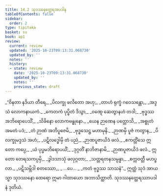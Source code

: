 ```yaml
---
title: 14.2 သုဒဿနတ္ထေရအပဒါန
tableOfContents: false
sidebar:
  order: 2
type: tipitaka
basket: su
book: ap1
review:
  current: review
  updated: '2025-10-23T09:13:31.068730'
  updated_by: ''
  notes: ''
  history:
  - state: review
    date: '2025-10-23T09:13:31.068730'
    updated_by: ''
    notes: ''
    previous_state: draft
---
```



<ReviewStatus review={frontmatter.review} showDetails={true} />

<HypothesisAnnotation frontmatter={frontmatter} />

<DynamicBreadcrumb />

<Division number="10" book="ap1" e="ch" v="20" p="181">

<Paragraph number="2193" type="verses" book="ap1">
_“ဝိနတာ နဒိယာ တီရေ,_  
_ပိလက္ခု ဖလိတော အဟု;_  
_တာဟံ ရုက္ခံ ဂဝေသန္တော,_  
_အဒ္ဒသံ လောကနာယကံ._  

</Paragraph>

</Division>
<Division number="11" book="ap1" e="ch" v="20" p="181">

<Paragraph number="2194" type="verses" book="ap1">
_ကေတကံ ပုပ္ဖိတံ ဒိသွာ,_  
_ဝဏ္ဋေ ဆေတွာနဟံ တဒါ;_  
_ဗုဒ္ဓဿ အဘိရောပေသိံ,_  
_သိခိနော လောကဗန္ဓုနော._  

</Paragraph>

</Division>
<Division number="12" book="ap1" e="ch" v="20" p="181">

<Paragraph number="2195" type="verses" book="ap1">
_ယေန ဉာဏေန ပတ္တောသိ,_  
_အစ္စုတံ အမတံ ပဒံ;_  
_တံ ဉာဏံ အဘိပူဇေမိ,_  
_ဗုဒ္ဓသေဋ္ဌ မဟာမုနိ._  

</Paragraph>

</Division>
<Division number="13" book="ap1" e="ch" v="20" p="181">

<Paragraph number="2196" type="verses" book="ap1">
_ဉာဏမှိ ပူဇံ ကတွာန,_  
_ပိလက္ခုမဒ္ဒသံ အဟံ;_  
_ပဋိလဒ္ဓေါမှိ တံ ပညံ,_  
_ဉာဏပူဇာယိဒံ ဖလံ._  

</Paragraph>

</Division>
<Division number="14" book="ap1" e="ch" v="20" p="181">

<Paragraph number="2197" type="verses" book="ap1">
_ဧကတ္တိံသေ ဣတော ကပ္ပေ,_  
_ယံ ပုပ္ဖမဘိရောပယိံ;_  
_ဒုဂ္ဂတိံ နာဘိဇာနာမိ,_  
_ဉာဏပူဇာယိဒံ ဖလံ._  

</Paragraph>

</Division>
<Division number="15" book="ap1" e="ch" v="20" p="181">

<Paragraph number="2198" type="verses" book="ap1">
ဣတော တေရသကပ္ပမှိ,_  
_ဒွါဒသာသုံ ဖလုဂ္ဂတာ;_  
_သတ္တရတနသမ္ပန္နာ,_  
_စက္ကဝတ္တီ မဟပ္ဖလာ._  

</Paragraph>

</Division>
<Division number="16" book="ap1" e="ch" v="20" p="181">

<Paragraph number="2199" type="verses" book="ap1">
_ပဋိသမ္ဘိဒါ စတဿော,_  
_ …ပေ… _  
_ကတံ ဗုဒ္ဓဿ သာသနံ”._  

</Paragraph>

<Paragraph number="2200" book="ap1">
ဣတ္ထံ သုဒံ အာယသ္မာ သုဒဿနော ထေရော ဣမာ ဂါထာယော အဘာသိတ္ထာတိ.

</Paragraph>
</Division>

<Paragraph number="2201" type="center" book="ap1">
သုဒဿနတ္ထေရဿာပဒါနံ ဒုတိယံ.
</Paragraph>